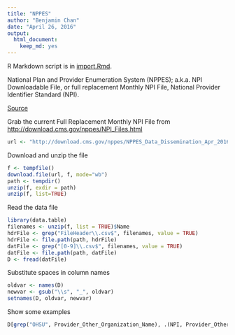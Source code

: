 ```yaml
---
title: "NPPES"
author: "Benjamin Chan"
date: "April 26, 2016"
output: 
  html_document: 
    keep_md: yes
---
```


R Markdown script is in [import.Rmd](import.Rmd).

National Plan and Provider Enumeration System (NPPES);
a.k.a. NPI Downloadable File, or full replacement Monthly NPI File,
National Provider Identifier Standard (NPI).

[Source](https://www.cms.gov/Regulations-and-Guidance/HIPAA-Administrative-Simplification/NationalProvIdentStand/DataDissemination.html)

Grab the current Full Replacement Monthly NPI File from
[http://download.cms.gov/nppes/NPI_Files.html](http://download.cms.gov/nppes/NPI_Files.html)

```r
url <- "http://download.cms.gov/nppes/NPPES_Data_Dissemination_Apr_2016.zip" # Update this URL as needed
```

Download and unzip the file

```r
f <- tempfile()
download.file(url, f, mode="wb")
path <- tempdir()
unzip(f, exdir = path)
unzip(f, list=TRUE)
```

Read the data file

```r
library(data.table)
filenames <- unzip(f, list = TRUE)$Name
hdrFile <- grep("FileHeader\\.csv$", filenames, value = TRUE)
hdrFile <- file.path(path, hdrFile)
datFile <- grep("[0-9]\\.csv$", filenames, value = TRUE)
datFile <- file.path(path, datFile)
D <- fread(datFile)
```

Substitute spaces in column names

```r
oldvar <- names(D)
newvar <- gsub("\\s", "_", oldvar)
setnames(D, oldvar, newvar)
```

Show some examples

```r
D[grep("OHSU", Provider_Other_Organization_Name), .(NPI, Provider_Other_Organization_Name)]
```
